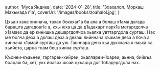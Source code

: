 
  author: 'Муса Яндиев',
  date: '2024-01-28',
  title: 'Зоахалол. Морхаш Махьмада г1а',
  coverUrl: '/images/books/zoahalol.jpg',
}


Цхьан хана хиннача, тахан боккхаг1а ба ала а болаш х1ама дагада барашта дагадоагІе а, кхы юха ца да д1адахарг ларх1а мегаргдолча х1амаех да ер кинишка дешаргдолчоа хьалха увттаргдола сурташ.
Нах ме болча деза а долаш деза а дезаш лийннача къаман деза а боча а хиннача х1амай сурташ да уж. Гаьннара денз хьа дуккхача а наьха са хьийста, царна тоам беш хинна сурташ.

Къонеи-къаьнеи, гаргареи-хийреи, хьаллареи-1оареи, аьнна, бийкъа боацаш ба, хет, укх йоазох шоай цхьацца дог 1обадергдола нах.

